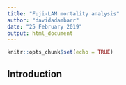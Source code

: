 ```yaml
---
title: "Fuji-LAM mortality analysis"
author: "davidadambarr"
date: "25 February 2019"
output: html_document
---
```


```r
knitr::opts_chunk$set(echo = TRUE)
```

## Introduction

